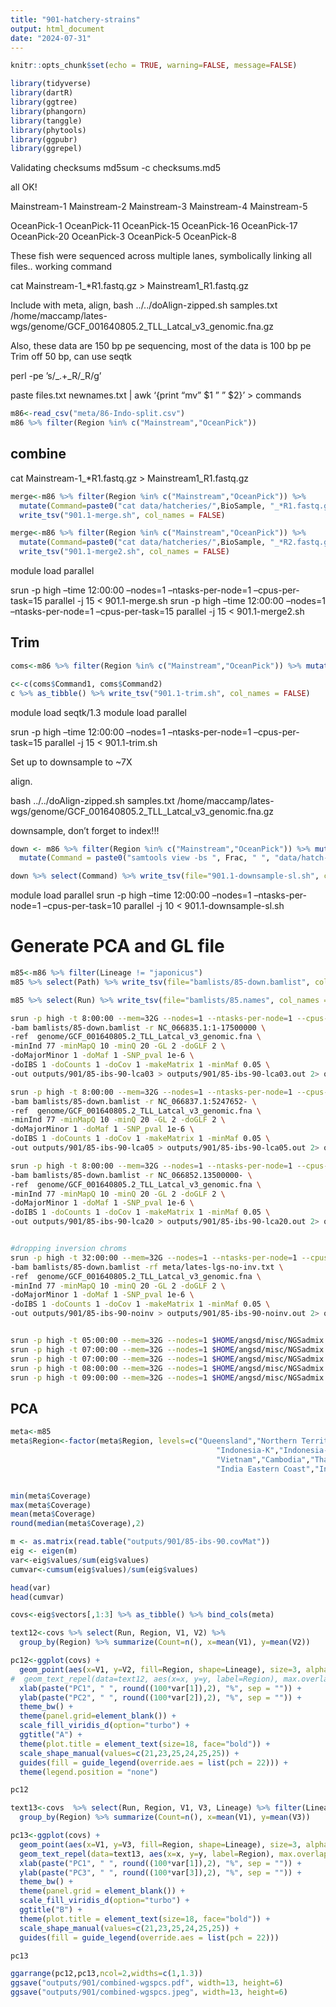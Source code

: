 ```yaml
---
title: "901-hatchery-strains"
output: html_document
date: "2024-07-31"
---
```


```r
knitr::opts_chunk$set(echo = TRUE, warning=FALSE, message=FALSE)
```


```r
library(tidyverse)
library(dartR)
library(ggtree)
library(phangorn)
library(tanggle)
library(phytools)
library(ggpubr)
library(ggrepel)
```

Validating checksums
md5sum -c checksums.md5

all OK!     

Mainstream-1 Mainstream-2 Mainstream-3 Mainstream-4 Mainstream-5

OceanPick-1 OceanPick-11 OceanPick-15 OceanPick-16 OceanPick-17 OceanPick-20 OceanPick-3 OceanPick-5 OceanPick-8

These fish were sequenced across multiple lanes, symbolically linking all files.. 
working command

 cat Mainstream-1_*R1.fastq.gz > Mainstream1_R1.fastq.gz 

Include with meta, align,
 bash ../../doAlign-zipped.sh samples.txt /home/maccamp/lates-wgs/genome/GCF_001640805.2_TLL_Latcal_v3_genomic.fna.gz

Also, these data are 150 bp pe sequencing, most of the data is 100 bp pe
Trim off 50 bp, can use seqtk

perl -pe 's/_\d+.+_R/_R/g' 

paste files.txt newnames.txt | awk '{print "mv " $1 " " $2}' > commands

```r
m86<-read_csv("meta/86-Indo-split.csv")
m86 %>% filter(Region %in% c("Mainstream","OceanPick"))
```
## combine
 cat Mainstream-1_*R1.fastq.gz > Mainstream1_R1.fastq.gz 

```r
merge<-m86 %>% filter(Region %in% c("Mainstream","OceanPick")) %>% 
  mutate(Command=paste0("cat data/hatcheries/",BioSample, "_*R1.fastq.gz > data/hatcheries/", Run, "_R1.fastq.gz")) %>% select(Command) %>%
  write_tsv("901.1-merge.sh", col_names = FALSE)

merge<-m86 %>% filter(Region %in% c("Mainstream","OceanPick")) %>% 
  mutate(Command=paste0("cat data/hatcheries/",BioSample, "_*R2.fastq.gz > data/hatcheries/", Run, "_R2.fastq.gz")) %>% select(Command) %>%
  write_tsv("901.1-merge2.sh", col_names = FALSE)
```

module load parallel

srun -p high --time 12:00:00 --nodes=1 --ntasks-per-node=1 --cpus-per-task=15 parallel -j 15 < 901.1-merge.sh
srun -p high --time 12:00:00 --nodes=1 --ntasks-per-node=1 --cpus-per-task=15 parallel -j 15 < 901.1-merge2.sh


## Trim   

```r
coms<-m86 %>% filter(Region %in% c("Mainstream","OceanPick")) %>% mutate(Command1=paste0("seqtk trimfq -e 50 data/hatcheries/", Run, "_R1.fastq.gz | gzip > data/hatch-trim/", Run, "_R1.fastq.gz")) %>% mutate(Command2=paste0("seqtk trimfq -e 50 data/hatcheries/", Run, "_R2.fastq.gz | gzip > data/hatch-trim/", Run, "_R2.fastq.gz")) %>% select(Command1, Command2)

c<-c(coms$Command1, coms$Command2)
c %>% as_tibble() %>% write_tsv("901.1-trim.sh", col_names = FALSE)
```

module load seqtk/1.3 
module load parallel

srun -p high --time 12:00:00 --nodes=1 --ntasks-per-node=1 --cpus-per-task=15 parallel -j 15 < 901.1-trim.sh

Set up to downsample to ~7X 

align.    

 bash ../../doAlign-zipped.sh samples.txt /home/maccamp/lates-wgs/genome/GCF_001640805.2_TLL_Latcal_v3_genomic.fna.gz

downsample, don't forget to index!!!

```r
down <- m86 %>% filter(Region %in% c("Mainstream","OceanPick")) %>% mutate(Frac=7/Coverage) %>% 
  mutate(Command = paste0("samtools view -bs ", Frac, " ", "data/hatch-trim/",Run,".sort.flt.bam", " > ",   "/home/maccamp/lates-wgs/data/downsample/", Run, ".reduced.bam", " ; samtools index ", "/home/maccamp/lates-wgs/data/downsample/", Run, ".reduced.bam")) 

down %>% select(Command) %>% write_tsv(file="901.1-downsample-sl.sh", col_names = FALSE)
```

module load parallel
srun -p high --time 12:00:00 --nodes=1 --ntasks-per-node=1 --cpus-per-task=10 parallel -j 10 < 901.1-downsample-sl.sh



# Generate PCA and GL file

```r
m85<-m86 %>% filter(Lineage != "japonicus") 
m85 %>% select(Path) %>% write_tsv(file="bamlists/85-down.bamlist", col_names = FALSE)

m85 %>% select(Run) %>% write_tsv(file="bamlists/85.names", col_names = FALSE)
```

```sh
srun -p high -t 8:00:00 --mem=32G --nodes=1 --ntasks-per-node=1 --cpus-per-task=12 $HOME/angsd/angsd -P 12  \
-bam bamlists/85-down.bamlist -r NC_066835.1:1-17500000 \
-ref  genome/GCF_001640805.2_TLL_Latcal_v3_genomic.fna \
-minInd 77 -minMapQ 10 -minQ 20 -GL 2 -doGLF 2 \
-doMajorMinor 1 -doMaf 1 -SNP_pval 1e-6 \
-doIBS 1 -doCounts 1 -doCov 1 -makeMatrix 1 -minMaf 0.05 \
-out outputs/901/85-ibs-90-lca03 > outputs/901/85-ibs-90-lca03.out 2> outputs/901/85-ibs-90-lca03.err &

srun -p high -t 8:00:00 --mem=32G --nodes=1 --ntasks-per-node=1 --cpus-per-task=12 $HOME/angsd/angsd -P 12  \
-bam bamlists/85-down.bamlist -r NC_066837.1:5247652- \
-ref  genome/GCF_001640805.2_TLL_Latcal_v3_genomic.fna \
-minInd 77 -minMapQ 10 -minQ 20 -GL 2 -doGLF 2 \
-doMajorMinor 1 -doMaf 1 -SNP_pval 1e-6 \
-doIBS 1 -doCounts 1 -doCov 1 -makeMatrix 1 -minMaf 0.05 \
-out outputs/901/85-ibs-90-lca05 > outputs/901/85-ibs-90-lca05.out 2> outputs/901/85-ibs-90-lca05.err &

srun -p high -t 8:00:00 --mem=32G --nodes=1 --ntasks-per-node=1 --cpus-per-task=12 $HOME/angsd/angsd -P 12  \
-bam bamlists/85-down.bamlist -r NC_066852.13500000- \
-ref  genome/GCF_001640805.2_TLL_Latcal_v3_genomic.fna \
-minInd 77 -minMapQ 10 -minQ 20 -GL 2 -doGLF 2 \
-doMajorMinor 1 -doMaf 1 -SNP_pval 1e-6 \
-doIBS 1 -doCounts 1 -doCov 1 -makeMatrix 1 -minMaf 0.05 \
-out outputs/901/85-ibs-90-lca20 > outputs/901/85-ibs-90-lca20.out 2> outputs/901/85-ibs-90-lca20.err &


#dropping inversion chroms 
srun -p high -t 32:00:00 --mem=32G --nodes=1 --ntasks-per-node=1 --cpus-per-task=12 $HOME/angsd/angsd -P 12  \
-bam bamlists/85-down.bamlist -rf meta/lates-lgs-no-inv.txt \
-ref  genome/GCF_001640805.2_TLL_Latcal_v3_genomic.fna \
-minInd 77 -minMapQ 10 -minQ 20 -GL 2 -doGLF 2 \
-doMajorMinor 1 -doMaf 1 -SNP_pval 1e-6 \
-doIBS 1 -doCounts 1 -doCov 1 -makeMatrix 1 -minMaf 0.05 \
-out outputs/901/85-ibs-90-noinv > outputs/901/85-ibs-90-noinv.out 2> outputs/901/85-ibs-90-noinv.err &


srun -p high -t 05:00:00 --mem=32G --nodes=1 $HOME/angsd/misc/NGSadmix -P 12 -likes outputs/900/85-ibs-90-noinv.beagle.gz -K 2 -o outputs/901/85-K2 &
srun -p high -t 07:00:00 --mem=32G --nodes=1 $HOME/angsd/misc/NGSadmix -P 12 -likes outputs/901/85-ibs-90-noinv.beagle.gz -K 3 -o outputs/901/85-K3 &
srun -p high -t 07:00:00 --mem=32G --nodes=1 $HOME/angsd/misc/NGSadmix -P 12 -likes outputs/901/85-ibs-90-noinv.beagle.gz -K 4 -o outputs/901/85-K4 &
srun -p high -t 08:00:00 --mem=32G --nodes=1 $HOME/angsd/misc/NGSadmix -P 12 -likes outputs/901/85-ibs-90-noinv.beagle.gz -K 5 -o outputs/901/85-K5 &
srun -p high -t 09:00:00 --mem=32G --nodes=1 $HOME/angsd/misc/NGSadmix -P 12 -likes outputs/901/85-ibs-90-noinv.beagle.gz -K 6 -o outputs/901/85-K6 &
```


## PCA

```r
meta<-m85
meta$Region<-factor(meta$Region, levels=c("Queensland","Northern Territory","Papua New Guinea","Mainstream","OceanPick",
                                              "Indonesia-K","Indonesia-SU","Indonesia-SJ","Philippines",
                                              "Vietnam","Cambodia","Thailand", "Bangladesh",
                                              "India Eastern Coast","India Western Coast","Sri Lanka"))


min(meta$Coverage)
max(meta$Coverage)
mean(meta$Coverage)
round(median(meta$Coverage),2)
```

```r
m <- as.matrix(read.table("outputs/901/85-ibs-90.covMat"))
eig <- eigen(m)
var<-eig$values/sum(eig$values)
cumvar<-cumsum(eig$values)/sum(eig$values)

head(var)
head(cumvar)
```



```r
covs<-eig$vectors[,1:3] %>% as_tibble() %>% bind_cols(meta) 

text12<-covs %>% select(Run, Region, V1, V2) %>%
  group_by(Region) %>% summarize(Count=n(), x=mean(V1), y=mean(V2))

pc12<-ggplot(covs) +
  geom_point(aes(x=V1, y=V2, fill=Region, shape=Lineage), size=3, alpha=0.75) +
#  geom_text_repel(data=text12, aes(x=x, y=y, label=Region), max.overlaps = Inf) +
  xlab(paste("PC1", " ", round((100*var[1]),2), "%", sep = "")) +
  ylab(paste("PC2", " ", round((100*var[2]),2), "%", sep = "")) +
  theme_bw() +
  theme(panel.grid=element_blank()) +
  scale_fill_viridis_d(option="turbo") +
  ggtitle("A") +
  theme(plot.title = element_text(size=18, face="bold")) +
  scale_shape_manual(values=c(21,23,25,24,25,25)) +
  guides(fill = guide_legend(override.aes = list(pch = 22))) +
  theme(legend.position = "none")

pc12
```
```r
text13<-covs  %>% select(Run, Region, V1, V3, Lineage) %>% filter(Lineage %in% c("IND","lakdiva")) %>% 
  group_by(Region) %>% summarize(Count=n(), x=mean(V1), y=mean(V3))

pc13<-ggplot(covs) +
  geom_point(aes(x=V1, y=V3, fill=Region, shape=Lineage), size=3, alpha=0.75) +
  geom_text_repel(data=text13, aes(x=x, y=y, label=Region), max.overlaps = Inf) +
  xlab(paste("PC1", " ", round((100*var[1]),2), "%", sep = "")) +
  ylab(paste("PC3", " ", round((100*var[3]),2), "%", sep = "")) +
  theme_bw() +
  theme(panel.grid = element_blank()) +
  scale_fill_viridis_d(option="turbo") +
  ggtitle("B") +
  theme(plot.title = element_text(size=18, face="bold")) +
  scale_shape_manual(values=c(21,23,25,24,25,25)) +
  guides(fill = guide_legend(override.aes = list(pch = 22))) 

pc13
```

```r
ggarrange(pc12,pc13,ncol=2,widths=c(1,1.3))
ggsave("outputs/901/combined-wgspcs.pdf", width=13, height=6)
ggsave("outputs/901/combined-wgspcs.jpeg", width=13, height=6)

```